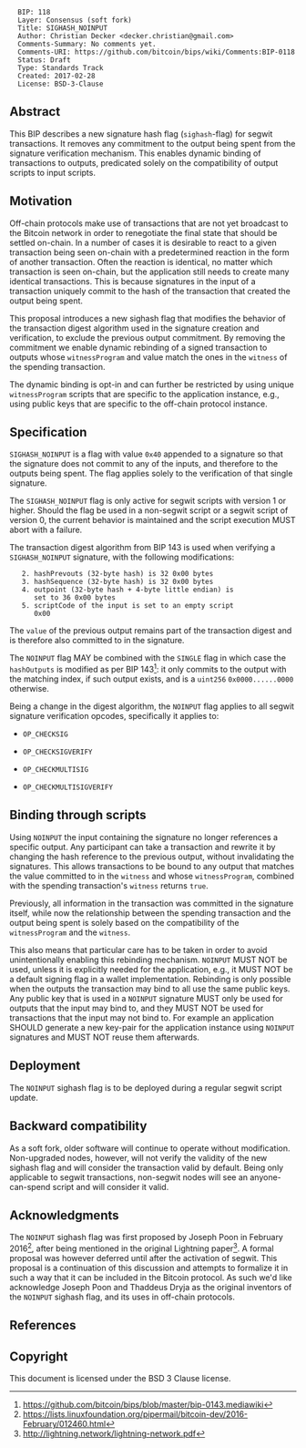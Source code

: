 <pre>
  BIP: 118
  Layer: Consensus (soft fork)
  Title: SIGHASH_NOINPUT
  Author: Christian Decker <decker.christian@gmail.com>
  Comments-Summary: No comments yet.
  Comments-URI: https://github.com/bitcoin/bips/wiki/Comments:BIP-0118
  Status: Draft
  Type: Standards Track
  Created: 2017-02-28
  License: BSD-3-Clause
</pre>

== Abstract ==
This BIP describes a new signature hash flag (<tt>sighash</tt>-flag) for
segwit transactions. It removes any commitment to the output being
spent from the signature verification mechanism. This enables dynamic
binding of transactions to outputs, predicated solely on the
compatibility of output scripts to input scripts.

== Motivation ==
Off-chain protocols make use of transactions that are not yet
broadcast to the Bitcoin network in order to renegotiate the final
state that should be settled on-chain.
In a number of cases it is desirable to react to a given transaction
being seen on-chain with a predetermined reaction in the form of
another transaction.
Often the reaction is identical, no matter which transaction is seen
on-chain, but the application still needs to create many identical
transactions.
This is because signatures in the input of a transaction uniquely
commit to the hash of the transaction that created the output being
spent.

This proposal introduces a new sighash flag that modifies the behavior
of the transaction digest algorithm used in the signature creation and
verification, to exclude the previous output commitment.
By removing the commitment we enable dynamic rebinding of a signed
transaction to outputs whose <tt>witnessProgram</tt> and value match the ones
in the <tt>witness</tt> of the spending transaction.

The dynamic binding is opt-in and can further be restricted by using
unique <tt>witnessProgram</tt> scripts that are specific to the application
instance, e.g., using public keys that are specific to the off-chain
protocol instance.

== Specification ==
<tt>SIGHASH_NOINPUT</tt> is a flag with value <tt>0x40</tt> appended to a signature
so that the signature does not commit to any of the inputs, and
therefore to the outputs being spent. The flag applies solely to the
verification of that single signature.

The <tt>SIGHASH_NOINPUT</tt> flag is only active for segwit scripts with
version 1 or higher. Should the flag be used in a non-segwit script or
a segwit script of version 0, the current behavior is maintained and
the script execution MUST abort with a failure.

The transaction digest algorithm from BIP 143 is used when verifying a
<tt>SIGHASH_NOINPUT</tt> signature, with the following modifications:

    2. hashPrevouts (32-byte hash) is 32 0x00 bytes
    3. hashSequence (32-byte hash) is 32 0x00 bytes
    4. outpoint (32-byte hash + 4-byte little endian) is
       set to 36 0x00 bytes
    5. scriptCode of the input is set to an empty script
       0x00

The <tt>value</tt> of the previous output remains part of the transaction
digest and is therefore also committed to in the signature.

The <tt>NOINPUT</tt> flag MAY be combined with the <tt>SINGLE</tt> flag in which
case the <tt>hashOutputs</tt> is modified as per BIP
143<ref>https://github.com/bitcoin/bips/blob/master/bip-0143.mediawiki</ref>: it
only commits to the output with the matching index, if such output exists, and
is a <tt>uint256</tt> <tt>0x0000......0000</tt> otherwise.

Being a change in the digest algorithm, the <tt>NOINPUT</tt> flag applies to
all segwit signature verification opcodes, specifically it applies to:

* <tt>OP_CHECKSIG</tt>

* <tt>OP_CHECKSIGVERIFY</tt>

* <tt>OP_CHECKMULTISIG</tt>

* <tt>OP_CHECKMULTISIGVERIFY</tt>

== Binding through scripts ==
Using <tt>NOINPUT</tt> the input containing the signature no longer
references a specific output.
Any participant can take a transaction and rewrite it by changing the
hash reference to the previous output, without invalidating the
signatures.
This allows transactions to be bound to any output that matches the
value committed to in the <tt>witness</tt> and whose <tt>witnessProgram</tt>,
combined with the spending transaction's <tt>witness</tt> returns <tt>true</tt>.

Previously, all information in the transaction was committed in the
signature itself, while now the relationship between the spending
transaction and the output being spent is solely based on the
compatibility of the <tt>witnessProgram</tt> and the <tt>witness</tt>.

This also means that particular care has to be taken in order to avoid
unintentionally enabling this rebinding mechanism. <tt>NOINPUT</tt> MUST NOT
be used, unless it is explicitly needed for the application, e.g., it
MUST NOT be a default signing flag in a wallet
implementation. Rebinding is only possible when the outputs the
transaction may bind to all use the same public keys. Any public key
that is used in a <tt>NOINPUT</tt> signature MUST only be used for outputs
that the input may bind to, and they MUST NOT be used for transactions
that the input may not bind to. For example an application SHOULD
generate a new key-pair for the application instance using <tt>NOINPUT</tt>
signatures and MUST NOT reuse them afterwards.

== Deployment ==
The <tt>NOINPUT</tt> sighash flag is to be deployed during a regular segwit
script update.

== Backward compatibility ==
As a soft fork, older software will continue to operate without
modification. Non-upgraded nodes, however, will not verify the
validity of the new sighash flag and will consider the transaction
valid by default. Being only applicable to segwit transactions,
non-segwit nodes will see an anyone-can-spend script and will consider
it valid.

== Acknowledgments ==

The <tt>NOINPUT</tt> sighash flag was first proposed by Joseph Poon in
February 2016<ref>https://lists.linuxfoundation.org/pipermail/bitcoin-dev/2016-February/012460.html</ref>, after being mentioned in the original
Lightning paper<ref>http://lightning.network/lightning-network.pdf</ref>. A formal proposal was however
deferred until after the activation of segwit. This proposal is a
continuation of this discussion and attempts to formalize it in such a
way that it can be included in the Bitcoin protocol. As such we'd like
acknowledge Joseph Poon and Thaddeus Dryja as the original inventors
of the <tt>NOINPUT</tt> sighash flag, and its uses in off-chain protocols.

== References ==

<references/>

== Copyright ==

This document is licensed under the BSD 3 Clause license.
